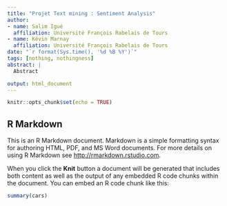```yaml
---
title: "Projet Text mining : Sentiment Analysis"
author:
- name: Salim Igué
  affiliation: Université François Rabelais de Tours
- name: Kévin Marnay
  affiliation: Université François Rabelais de Tours
date: "`r format(Sys.time(), '%d %B %Y')`"
tags: [nothing, nothingness]
abstract: |
  Abstract

output: html_document
---
```


```r
knitr::opts_chunk$set(echo = TRUE)
```

## R Markdown

This is an R Markdown document. Markdown is a simple formatting syntax for authoring HTML, PDF, and MS Word documents. For more details on using R Markdown see <http://rmarkdown.rstudio.com>.

When you click the **Knit** button a document will be generated that includes both content as well as the output of any embedded R code chunks within the document. You can embed an R code chunk like this:

```r
summary(cars)
```
